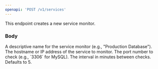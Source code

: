 ```yaml
---
openapi: 'POST /v1/services'
---
```


This endpoint creates a new service monitor.

### Body

<ParamField body="name" type="string" required>
  A descriptive name for the service monitor (e.g., "Production Database").
</ParamField>
<ParamField body="host" type="string" required>
  The hostname or IP address of the service to monitor.
</ParamField>
<ParamField body="port" type="integer" required>
  The port number to check (e.g., `3306` for MySQL).
</ParamField>
<ParamField body="check_interval" type="integer">
  The interval in minutes between checks. Defaults to 5.
</ParamField> 